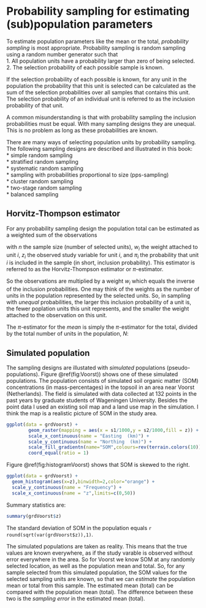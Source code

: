 # Probability sampling for estimating (sub)population parameters {#IntroProbabilitySampling}

To estimate population parameters like the mean or the total, *probability sampling* is most appropriate. Probability sampling is random sampling using a random number generator such that  
1. All population units have a probability larger than zero of being selected.  
2. The selection probability of each possible sample is known.

If the selection probability of each possible is known, for any unit in the population the probability that this unit is selected can be calculated as the sum of the selection probabilities over all samples that contains this unit. The selection probability of an individual unit is referred to as the inclusion probability of that unit.

A common misunderstanding is that with probability sampling the inclusion probabilities must be equal. With many sampling designs they are unequal. This is no problem as long as these probabilities are known.

There are many ways of selecting population units by probability sampling. The following sampling designs are described and illustrated in this book:  
* simple random sampling  
* stratified random sampling  
* systematic random sampling  
* sampling with probabilities proportional to size (pps-sampling)  
* cluster random sampling  
* two-stage random sampling  
* balanced sampling

## Horvitz-Thompson estimator
For any probability sampling design the population total can be estimated as a weighted sum of the observations

\begin{equation}
\hat{t}(z)_{\text{HT}}=\sum_{i=1}^n w_i z_i = \sum_{i=1}^n \frac{1}{\pi_i}z_i \;,
(\#eq:HTTotal)
\end{equation}

with $n$ the sample size (number of selected units), $w_i$ the weight attached to unit $i$, $z_i$ the observed study variable for unit $i$, and $\pi_i$ the probability that unit $i$ is included in the sample (in short, inclusion probability). This estimator is referred to as the Horvitz-Thompson estimator or $\pi$-estimator. 

So the observations are multiplied by a weight $w_i$ which equals the inverse of the inclusion probabilities. One may think of the weights as the number of units in the population represented by the selected units. So, in sampling with *unequal* probabilities, the larger this inclusion probability of a unit is, the fewer poplation units this unit represents, and the smaller the weight attached to the observation on this unit.

The $\pi$-estimator for the *mean* is simply the $\pi$-estimator for the total, divided by the total number of units in the population, $N$:

\begin{equation}
\hat{\bar{z}}=\frac{1}{N} \sum_{i=1}^n \frac{1}{\pi_i}z_i \;.
(\#eq:HTMean)
\end{equation}

## Simulated population {#Voorst}

The sampling designs are illustated with *simulated* populations (pseudo-populations). Figure \@ref(fig:Voorst)) shows one of these simulated populations. The population consists of simulated soil organic matter (SOM) concentrations (in mass-percentages) in the topsoil in an area near Voorst (Netherlands). The field is simulated with data collected at 132 points in the past years by graduate students of Wageningen University. Besides the point data I used an existing soil map and a land use map in the simulation. I think the map is a realistic picture of SOM in the study area.

```{r Voorst,  out.width='100%', fig.asp=.333, echo=F, fig.cap="Simulated soil organic matter concentration in Voorst"}
ggplot(data = grdVoorst) +
        geom_raster(mapping = aes(x = s1/1000,y = s2/1000,fill = z)) +
        scale_x_continuous(name = "Easting  (km)") +
        scale_y_continuous(name = "Northing  (km)") +
        scale_fill_gradientn(name="SOM",colours=rev(terrain.colors(10))) +
        coord_equal(ratio = 1)
```

Figure \@ref(fig:histogramVoorst) shows that SOM is skewed to the right.

```{r histogramVoorst, out.width='70%', fig.asp=1, echo=F, fig.cap="Histogram of SOM in Voorst"}
ggplot(data = grdVoorst) +
  geom_histogram(aes(x=z),binwidth=2,color="orange") +
  scale_y_continuous(name = "Frequency") +
  scale_x_continuous(name = "z",limits=c(0,50))
```

Summary statistics are:
```{r, echo=F}
summary(grdVoorst$z)
```
The standard deviation of SOM in the population equals `r round(sqrt(var(grdVoorst$z)),1)`.

The simulated populations are taken as reality. This means that the true values are known everywhere, as if the study varable is observed without error everywhere in the area. So for Voorst we know SOM at any randomly selected location, as well as the population mean and total. So, for any sample selected from this simulated population, the SOM values for the selected sampling units are known, so that we can *estimate*  the population mean or total from this sample. The estimated mean (total) can be compared with the population mean (total). The difference between these two is the *sampling error* in the estimated mean (total).